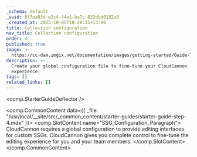 ```yaml
---
_schema: default
_uuid: 8f7ea83d-e3c4-44e1-ba7c-833dbd0182a3
_created_at: 2023-10-05T10:28:31+13:00
title: Collection configuration
nav_title: Collection configuration
order: 4
published: true
image: >-
  https://cc-dam.imgix.net/documentation/images/getting-started/Guide-Thumbnails/CloudCannon-Getting-Started-Thumbnail-Universal.png
description: >-
  Create your global configuration file to fine-tune your CloudCannon
  experience.
tags: []
related_links: []
---
```

<comp.StarterGuideDeflector />

<comp.CommonContent data={{ _file: "/usr/local/__site/src/_common_content/starter-guides/starter-guide-step-4.mdx" }}>
  <comp.SlotContent name="SSG_Configuration_Paragraph">
    CloudCannon requires a global configuration to provide editing interfaces for custom SSGs. CloudCannon gives you complete control to fine-tune the editing experience for you and your team members.
  </comp.SlotContent>
</comp.CommonContent>